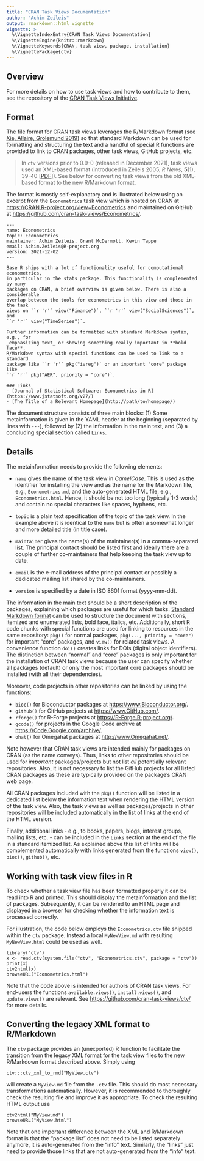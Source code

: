 ```yaml
---
title: "CRAN Task Views Documentation"
author: "Achim Zeileis"
output: rmarkdown::html_vignette
vignette: >
  %\VignetteIndexEntry{CRAN Task Views Documentation}
  %\VignetteEngine{knitr::rmarkdown}
  %\VignetteKeywords{CRAN, task view, package, installation}
  %\VignettePackage{ctv}
---
```



## Overview

For more details on how to use task views and how to contribute to them, see the
repository of the [CRAN Task Views Initiative](https://github.com/cran-task-views/ctv/).


## Format

The file format for CRAN task views leverages the R/Markdown format
(see [Xie, Allaire, Grolemund 2019](https://bookdown.org/yihui/rmarkdown/))
so that standard Markdown can be used for formatting and structuring the
text and a handful of special R functions are provided to link to CRAN
packages, other task views, GitHub projects, etc.

> In `ctv` versions prior to 0.9-0 (released in December 2021), task views used
> an XML-based format (introduced in Zeileis 2005, _R News_, **5**(1), 39-40
> [[PDF](https://www.R-project.org/doc/Rnews/Rnews_2005-1.pdf)]).
> See below for converting task views from the old XML-based format to the
> new R/Markdown format.

The format is mostly self-explanatory and is illustrated below using an
excerpt from the `Econometrics` task view which is hosted on CRAN at
<https://CRAN.R-project.org/view=Econometrics> and maintained on GitHub at
<https://github.com/cran-task-views/Econometrics/>.

```
---
name: Econometrics
topic: Econometrics
maintainer: Achim Zeileis, Grant McDermott, Kevin Tappe
email: Achim.Zeileis@R-project.org
version: 2021-12-02
---

Base R ships with a lot of functionality useful for computational econometrics,
in particular in the stats package. This functionality is complemented by many
packages on CRAN, a brief overview is given below. There is also a considerable
overlap between the tools for econometrics in this view and those in the task
views on ``r 'r'` view("Finance")`, ``r 'r'` view("SocialSciences")`, and
``r 'r'` view("TimeSeries")`.

Further information can be formatted with standard Markdown syntax, e.g., for
_emphasizing text_ or showing something really important in **bold face**.
R/Markdown syntax with special functions can be used to link to a standard
package like ``r 'r'` pkg("ivreg")` or an important "core" package like
``r 'r'` pkg("AER", priority = "core")`.

### Links
- [Journal of Statistical Software: Econometrics in R](https://www.jstatsoft.org/v27/)
- [The Title of a Relevant Homepage](http://path/to/homepage/)
```

The document structure consists of three main blocks: (1) Some metainformation
is given in the YAML header at the beginning (separated by lines with `---`),
followed by (2) the information in the main text, and (3) a concluding special
section called `Links`.


## Details

The metainformation needs to provide the following elements:

* `name` gives the name of the task view in _CamelCase_. This is used as the
identifier for installing the view and as the name for the Markdown file, e.g.,
`Econometrics.md`, and the auto-generated HTML file, e.g., `Econometrics.html`.
Hence, it should be not too long (typically 1-3 words) and contain no special
characters like spaces, hyphens, etc.

* `topic` is a plain text specification of the topic of the task view. In the
example above it is identical to the `name` but is often a somewhat longer and
more detailed title (in title case).

* `maintainer` gives the name(s) of the maintainer(s) in a comma-separated list.
The principal contact should be listed first and ideally there are a couple of
further co-maintainers that help keeping the task view up to date.

* `email` is the e-mail address of the principal contact or possibly a dedicated
mailing list shared by the co-maintainers.

* `version` is specified by a date in ISO 8601 format (yyyy-mm-dd).

The information in the main text should be a short description of the packages,
explaining which packages are useful for which tasks.
[Standard Markdown format](https://en.wikipedia.org/wiki/Markdown) can be used to
structure the document with sections, itemized and enumerated lists, bold face,
italics, etc. Additionally, short R code chunks with special functions are used for linking
to resources in the same repository: `pkg()` for normal packages,
`pkg(..., priority = "core")` for important "core" packages,  and
`view()` for related task views. A convenience function `doi()` creates links for
DOIs (digital object identifiers). The distinction between "normal" and "core"
packages is only important for the installation of CRAN task views because the
user can specify whether all packages (default) or only the most important core
packages should be installed (with all their dependencies).

Moreover, code projects in other repositories can be linked by using the functions:

* `bioc()` for Bioconductor packages at <https://www.Bioconductor.org/>.
* `github()` for GitHub projects at <https://www.GitHub.com/>.
* `rforge()` for R-Forge projects at <https://R-Forge.R-project.org/>.
* `gcode()` for projects in the Google Code archive at <https://Code.Google.com/archive/>.
* `ohat()` for Omegahat packages at <http://www.Omegahat.net/>.

Note however that CRAN task views are intended mainly for packages on CRAN (as the
name conveys). Thus, links to other repositories should be used for _important_
packages/projects but not list _all_ potentially relevant repositories. Also, it
is not necessary to list the GitHub projects for all listed CRAN packages as these
are typically provided on the package's CRAN web page.

All CRAN packages included with the `pkg()` function will be listed in a dedicated
list below the information text when rendering the HTML version of the task view.
Also, the task views as well as packages/projects in other repositories will be
included automatically in the list of links at the end of the HTML version.

Finally, additional links - e.g., to books, papers, blogs, interest groups, mailing
lists, etc. - can be included in the `Links` section at the end of the file in
a standard itemized list. As explained above this list of links will be complemented
automatically with links generated from the functions `view()`, `bioc()`, `github()`,
etc.


## Working with task view files in R

To check whether a task view file has been formatted properly it can be read into
R and printed. This should display the metainformation and the list of packages.
Subsequently, it can be rendered to an HTML page and displayed in a browser for
checking whether the information text is processed correctly.

For illustration, the code below employs the `Econometrics.ctv` file shipped
within the `ctv` package. Instead a local `MyNewView.md` with resulting
`MyNewView.html` could be used as well.

```
library("ctv")
x <- read.ctv(system.file("ctv", "Econometrics.ctv", package = "ctv"))
print(x)
ctv2html(x)
browseURL("Econometrics.html")
```

Note that the code above is intended for authors of CRAN task views. For end-users
the functions `available.views()`, `install.views()`, and `update.views()` are
relevant. See <https://github.com/cran-task-views/ctv/> for more details.


## Converting the legacy XML format to R/Markdown

The `ctv` package provides an (unexported) R function to facilitate the transition
from the legacy XML format for the task view files to the new R/Markdown format
described above. Simply using

```
ctv:::ctv_xml_to_rmd("MyView.ctv")
```

will create a `MyView.md` file from the `.ctv` file. This should do most necessary
transformations automatically. However, it is recommended to thoroughly check
the resulting file and improve it as appropriate. To check the resulting HTML output
use

```
ctv2html("MyView.md")
browseURL("MyView.html")
```

Note that one important difference between the XML and R/Markdown format is that
the "package list" does not need to be listed separately anymore, it is auto-generated
from the "info" text. Similarly, the "links" just need to provide those links that
are not auto-generated from the "info" text.
